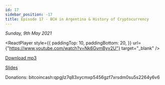 ```yaml
---
id: 17
sidebar_position: -17
title: Episode 17 - BCH in Argentina & History of Cryptocurrency
---
```



_Sunday, 9th May 2021_

<ReactPlayer
  style={{
    paddingTop: 10,
    paddingBottom: 20,
  }}
  url={"https://www.youtube.com/watch?v=Nk6GvmByv2U"}
  target="_blank"
/>

[Download mp3](https://drive.google.com/file/d/1AmfrpSZ0npKRZuJ8-RMyQ1Pjz6rGPOFg/view?usp=sharing)

[Slides](https://docs.google.com/presentation/d/1ymW4E4oDAZZVkv84wLz88JjzB1Wpcm41dDC1Exo-8N0/edit?usp=sharing)

Donations: bitcoincash:qpgjlz7q83xycmxp5456gzf7xrsdm0su5s2264y6v6
